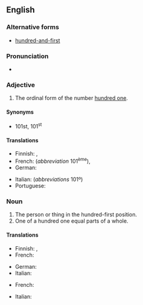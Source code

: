 ==English==
{{number box|en|101}}

===Alternative forms===
* {{qualifier|British}} [[hundred-and-first]]

===Pronunciation===
* {{audio|en|en-us-hundred-first.ogg|Audio (US)}}

===Adjective===
{{en-adj|head=[[hundred]]-[[first]]|-}}

# The ordinal form of the number [[hundred one]].

====Synonyms====
* 101st, 101<sup>st</sup>

====Translations====
{{trans-top-also|ordinal number|hundred-and-first}}
* Finnish: {{t|fi|sadasensimmäinen}}, {{t|fi|sadasyhdes}}
* French: {{t|fr|cent unième}} (''abbreviation'' 101<sup>ème</sup>), {{t|fr|cent-et-unième}}
* German: {{t+|de|hunderterste}}
{{trans-mid}}
* Italian: {{t|it|centunesimo}} (''abbreviations'' 101º)
* Portuguese: {{t|pt|centésimo primeiro}}
{{trans-bottom}}

===Noun===
{{en-noun}}

# The person or thing in the hundred-first position.
# One of a hundred one equal parts of a whole.

====Translations====
{{trans-top|the person or thing in the hundred-first position}}
* Finnish: {{t|fi|sadasensimmäinen}}, {{t|fi|sadasyhdes}}
* French: {{t|fr|cent unième|m|f}}
{{trans-mid}}
* German: {{t|de|Hunderterste}}
* Italian: {{t|it|centunesimo}}
{{trans-bottom}}

{{trans-top|one of a hundred one equal parts of a whole}}
* French: {{t|fr|cent unième|m}}
{{trans-mid}}
* Italian: {{t|it|centunesimo|m}}
{{trans-bottom}}
